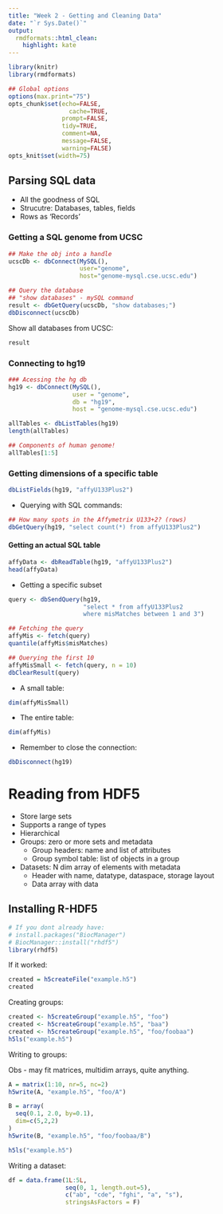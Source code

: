 ```yaml
---
title: "Week 2 - Getting and Cleaning Data"
date: "`r Sys.Date()`"
output:
  rmdformats::html_clean:
    highlight: kate
---
```



```r
library(knitr)
library(rmdformats)

## Global options
options(max.print="75")
opts_chunk$set(echo=FALSE,
	             cache=TRUE,
               prompt=FALSE,
               tidy=TRUE,
               comment=NA,
               message=FALSE,
               warning=FALSE)
opts_knit$set(width=75)
```

## Parsing SQL data

- All the goodness of SQL
- Strucutre: Databases, tables, fields
- Rows as 'Records'

### Getting a SQL genome from UCSC

```r
## Make the obj into a handle
ucscDb <- dbConnect(MySQL(), 
                    user="genome",
                    host="genome-mysql.cse.ucsc.edu")

## Query the database
## "show databases" - mySQL command
result <- dbGetQuery(ucscDb, "show databases;")
dbDisconnect(ucscDb)
```

Show all databases from UCSC:

```r
result
```

### Connecting to hg19

```r
### Acessing the hg db
hg19 <- dbConnect(MySQL(),
                  user = "genome",
                  db = "hg19",
                  host = "genome-mysql.cse.ucsc.edu")

allTables <- dbListTables(hg19)
length(allTables)
```
```r
## Components of human genome!
allTables[1:5]
```

### Getting dimensions of a specific table

```r
dbListFields(hg19, "affyU133Plus2")
```

- Querying with SQL commands:

```r
## How many spots in the Affymetrix U133+2? (rows)
dbGetQuery(hg19, "select count(*) from affyU133Plus2")
```

#### Getting an actual SQL table

```r
affyData <- dbReadTable(hg19, "affyU133Plus2")
head(affyData)
```

- Getting a specific subset

```r
query <- dbSendQuery(hg19,
                     "select * from affyU133Plus2
                     where misMatches between 1 and 3")

## Fetching the query
affyMis <- fetch(query)
quantile(affyMis$misMatches)
```

```r
## Querying the first 10
affyMisSmall <- fetch(query, n = 10)
dbClearResult(query)
```

- A small table:

```r
dim(affyMisSmall)
```

- The entire table:

```r
dim(affyMis)
```

- Remember to close the connection:

```r
dbDisconnect(hg19)
```

# Reading from HDF5

- Store large sets
- Supports a range of types
- Hierarchical
- Groups: zero or more sets and metadata
  - Group headers: name and list of attributes
  - Group symbol table: list of objects in a group
- Datasets: N dim array of elements with metadata
  - Header with name, datatype, dataspace, storage layout
  - Data array with data

## Installing R-HDF5

```r
# If you dont already have:
# install.packages("BiocManager")
# BiocManager::install("rhdf5")
library(rhdf5)
```

If it worked:

```r
created = h5createFile("example.h5")
created
```

Creating groups:

```r
created <- h5createGroup("example.h5", "foo")
created <- h5createGroup("example.h5", "baa")
created <- h5createGroup("example.h5", "foo/foobaa")
h5ls("example.h5")
```

Writing to groups:

Obs - may fit matrices, multidim arrays, quite anything.

```r
A = matrix(1:10, nr=5, nc=2)
h5write(A, "example.h5", "foo/A")

B = array(
  seq(0.1, 2.0, by=0.1),
  dim=c(5,2,2)
)
h5write(B, "example.h5", "foo/foobaa/B")

h5ls("example.h5")
```

Writing a dataset:

```r
df = data.frame(1L:5L,
                seq(0, 1, length.out=5),
                c("ab", "cde", "fghi", "a", "s"),
                stringsAsFactors = F)


```








